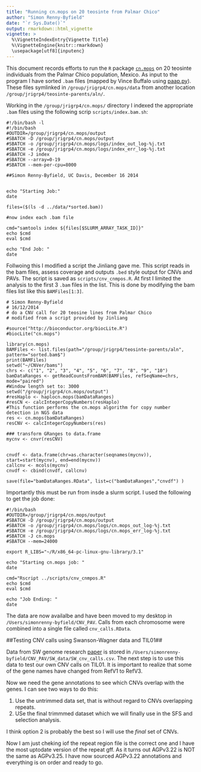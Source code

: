 ```yaml
---
title: "Running cn.mops on 20 teosinte from Palmar Chico"
author: "Simon Renny-Byfield"
date: "`r Sys.Date()`"
output: rmarkdown::html_vignette
vignette: >
  %\VignetteIndexEntry{Vignette Title}
  %\VignetteEngine{knitr::rmarkdown}
  \usepackage[utf8]{inputenc}
---
```


This document records efforts to run the `R` package [`cn.mops`](http://www.bioconductor.org/packages/release/bioc/html/cn.mops.html) on 20 teosinte individuals from the Palmar Chico population, Mexico. As input to the program I have sorted `.bam` files (mapped by Vince Buffalo using [paap.py](https://github.com/vsbuffalo/paap)). These files symlinked in `/group/jrigrp4/cn.mops/data` from another location `/group/jrigrp4/teosinte-parents/aln/`.

Working in the `/group/jrigrp4/cn.mops/` directory I indexed the appropriate `.bam` files using the following scrip `scripts/index.bam.sh`:
```
#!/bin/bash -l
#!/bin/bash
#OUTDIR=/group/jrigrp4/cn.mops/output
#SBATCH -D /group/jrigrp4/cn.mops/output
#SBATCH -o /group/jrigrp4/cn.mops/logs/index_out_log-%j.txt
#SBATCH -e /group/jrigrp4/cn.mops/logs/index_err_log-%j.txt
#SBATCH -J index
#SBATCH --array=0-19
#SBATCH --mem-per-cpu=8000

##Simon Renny-Byfield, UC Davis, December 16 2014


echo "Starting Job:"
date

files=($(ls -d ../data/*sorted.bam))

#now index each .bam file

cmd="samtools index ${files[$SLURM_ARRAY_TASK_ID]}"
echo $cmd
eval $cmd

echo "End Job: "
date
```
Follwoing this I modified a script the Jinliang gave me. This script reads in the bam files, assess coverage and outputs `.bed` style output for CNVs and PAVs. The script is saved as `scripts/cnv_cnmpos.R`. At first I limited the analysis to the first 3 `.bam` files in the list. This is done by modifying the bam files list like this `BAMFiles[1:3]`.
```
# Simon Renny-Byfield
# 16/12/2014
# do a CNV call for 20 teosine lines from Palmar Chico
# modified from a script provided by Jinliang

#source("http://bioconductor.org/biocLite.R")
#biocLite("cn.mops")

library(cn.mops)
BAMFiles <- list.files(path="/group/jrigrp4/teosinte-parents/aln", pattern="sorted.bam$")
print(BAMFiles)
setwd("~/CNVer/bams")
chrs <- c("1", "2", "3", "4", "5", "6", "7", "8", "9", "10")
bamDataRanges <- getReadCountsFromBAM(BAMFiles, refSeqName=chrs,  mode="paired")
#Window length set to: 3000
setwd("/group/jrigrp4/cn.mops/output")
#resHaplo <- haplocn.mops(bamDataRanges)
#resCN <- calcIntegerCopyNumbers(resHaplo)
#This function performs the cn.mops algorithm for copy number detection in NGS data
res <- cn.mops(bamDataRanges)
resCNV <- calcIntegerCopyNumbers(res)

### transform GRanges to data.frame
mycnv <- cnvr(resCNV)


cnvdf <- data.frame(chr=as.character(seqnames(mycnv)), start=start(mycnv), end=end(mycnv))
callcnv <- mcols(mycnv)
cnvdf <- cbind(cnvdf, callcnv)

save(file="bamDataRanges.RData", list=c("bamDataRanges","cnvdf") )
```
Importantly this must be run from insde a slurm script. I used the following to get the job done:
```
#!/bin/bash
#OUTDIR=/group/jrigrp4/cn.mops/output
#SBATCH -D /group/jrigrp4/cn.mops/output
#SBATCH -o /group/jrigrp4/cn.mops/logs/cn.mops_out_log-%j.txt
#SBATCH -e /group/jrigrp4/cn.mops/logs/cn.mops_err_log-%j.txt
#SBATCH -J cn.mops
#SBATCH --mem=24000

export R_LIBS="~/R/x86_64-pc-linux-gnu-library/3.1"

echo "Starting cn.mops job: "
date

cmd="Rscript ../scripts/cnv_cnmpos.R"
echo $cmd
eval $cmd

echo "Job Ending: "
date
```

The data are now availalbe and have been moved to my desktop in `/Users/simonrenny-byfield/CNV_PAV`. Calls from each chromosome were combined into a single file called `cnv_calls.RData`.

##Testing CNV calls using Swanson-Wagner data and TIL01##

Data from SW genome research [paper](http://genome.cshlp.org/content/20/12/1689.long#T3) is stored in `/Users/simonrenny-byfield/CNV_PAV/SW_data/SW_cnv_calls.csv`. The next step is to use this data to test our own CNV calls on TIL01. It is important to realize that some of the gene names have changed from RefV1 to RefV3.

Now we need the gene annotations to see which CNVs overlap with the genes. I can see two ways to do this:

1.  Use the untrimmed data set, that is without regard to CNVs overlapping repeats.
2.  USe the final trimmmed dataset which we will finally use in the SFS and selection analysis.

I think option 2 is probably the best so I will use the *final* set of CNVs.

Now I am just cheking iof the repeat region file is the correct one and I have the most uptodate version of the repeat gff. As it turns out AGPv3.22 is NOT the same as AGPv3.25. I have now sourced AGPv3.22 annotations and everything is on order and ready to go.




